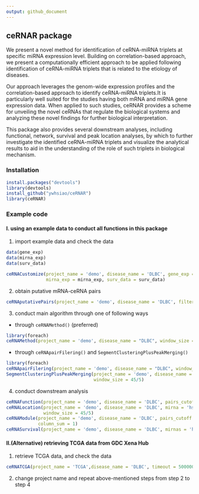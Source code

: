 ```yaml
---
output: github_document
---
```


## ceRNAR package

We present a novel method for identification of ceRNA-miRNA triplets at specific miRNA expression level. Building on correlation-based approach, we present a computationally
efficient approach to be applied following identification of ceRNA-miRNA triplets that is related to the etiology of diseases.

Our approach leverages
the genom-wide expression profiles and the correlation-based approach to identify ceRNA-miRNA triplets.It is particularly well suited for the studies having both mRNA and miRNA gene expression data. When applied to such studies, ceRNAR provides a scheme for unveiling the novel ceRNAs that regulate the biological systems and analyzing these novel findings for further biological interpretation.

This package also
provides several downstream analyses, including functional, network, survival and peak location analyses, by which to further investigate the identified ceRNA-miRNA triplets and visualize the analytical results to aid in the understanding of the role of such triplets in biological mechanism.

### Installation

```r
install.packages("devtools")
library(devtools)
install_github("ywhsiao/ceRNAR")
library(ceRNAR)
```

### Example code

#### I. using an example data to conduct all functions in this package

1. import example data and check the data

```r
data(gene_exp)
data(mirna_exp)
data(surv_data)

ceRNACustomize(project_name = 'demo', disease_name = 'DLBC', gene_exp = gene_exp, 
               mirna_exp = mirna_exp, surv_data = surv_data)
```

2. obtain putative mRNA-ceRNA pairs

```r
ceRNAputativePairs(project_name = 'demo', disease_name = 'DLBC', filtering = 'less')
```


3. conduct main algorithm through one of following ways

  + through `ceRNAMethod()` (preferred)

```r
library(foreach)
ceRNAMethod(project_name = 'demo', disease_name = "DLBC", window_size = 45/5)
```

  + through `ceRNApairFilering()` and `SegmentClusteringPlusPeakMerging()`
  
```r
library(foreach)
ceRNApairFilering(project_name = 'demo', disease_name = "DLBC", window_size = 45/5)
SegmentClusteringPlusPeakMerging(project_name = 'demo', disease_name = "DLBC", 
                                 window_size = 45/5)
```

4. conduct downstream analysis

```r
ceRNAFunction(project_name = 'demo', disease_name = 'DLBC', pairs_cutoff = 1)
ceRNALocation(project_name = 'demo', disease_name = 'DLBC', mirna = 'hsa-miR-101-3p', 
              window_size = 45/5)
ceRNAModule(project_name = 'demo', disease_name = 'DLBC', pairs_cutoff = 5, 
            column_sum = 1)
ceRNASurvival(project_name = 'demo', disease_name = 'DLBC', mirnas = 'hsa-miR-101-3p')
```

#### II.(Alternative) retrieving TCGA data from GDC Xena Hub

1. retrieve TCGA data, and check the data

```r
ceRNATCGA(project_name = 'TCGA',disease_name = 'DLBC', timeout = 5000000)
```


2. change project name and repeat above-mentioned steps from step 2 to step 4 
